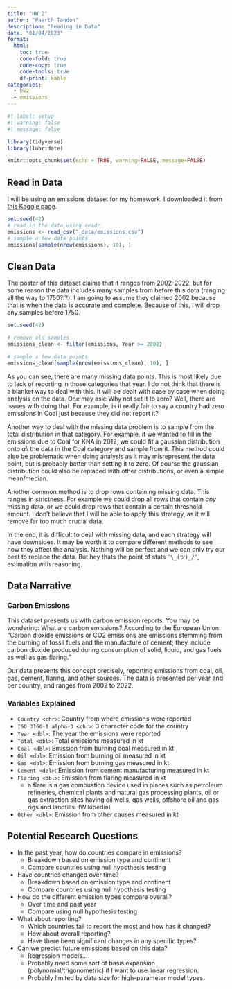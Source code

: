 ```yaml
---
title: "HW 2"
author: "Paarth Tandon"
description: "Reading in Data"
date: "01/04/2023"
format:
  html:
    toc: true
    code-fold: true
    code-copy: true
    code-tools: true
    df-print: kable
categories:
  - hw2
  - emissions
---
```


```r
#| label: setup
#| warning: false
#| message: false

library(tidyverse)
library(lubridate)

knitr::opts_chunk$set(echo = TRUE, warning=FALSE, message=FALSE)
```

## Read in Data

I will be using an emissions dataset for my homework. I downloaded it from [this Kaggle page](https://www.kaggle.com/datasets/thedevastator/global-fossil-co2-emissions-by-country-2002-2022).

```r
set.seed(42)
# read in the data using readr
emissions <- read_csv("_data/emissions.csv")
# sample a few data points
emissions[sample(nrow(emissions), 10), ]
```

## Clean Data

The poster of this dataset claims that it ranges from 2002-2022, but for some reason the data includes many samples from before this data (ranging all the way to 1750?!?). I am going to assume they claimed 2002 because that is when the data is accurate and complete. Because of this, I will drop any samples before 1750.

```r
set.seed(42)

# remove old samples
emissions_clean <- filter(emissions, Year >= 2002)

# sample a few data points
emissions_clean[sample(nrow(emissions_clean), 10), ]
```

As you can see, there are many missing data points. This is most likely due to lack of reporting in those categories that year. I do not think that there is a blanket way to deal with this. It will be dealt with case by case when doing analysis on the data. One may ask: Why not set it to zero? Well, there are issues with doing that. For example, is it really fair to say a country had zero emissions in Coal just because they did not report it?

Another way to deal with the missing data problem is to sample from the total distribution in that category. For example, if we wanted to fill in the emissions due to Coal for KNA in 2012, we could fit a gaussian distribution onto *all* the data in the Coal category and sample from it. This method could also be problematic when doing analysis as it may misrepresent the data point, but is probably better than setting it to zero. Of course the gaussian distribution could also be replaced with other distributions, or even a simple mean/median.

Another common method is to drop rows containing missing data. This ranges in strictness. For example we could drop all rows that contain *any* missing data, or we could drop rows that contain a certain threshold amount. I don't believe that I will be able to apply this strategy, as it will remove far too much crucial data.

In the end, it is difficult to deal with missing data, and each strategy will have downsides. It may be worth it to compare different methods to see how they affect the analysis. Nothing will be perfect and we can only try our best to replace the data. But hey thats the point of stats `¯\_(ツ)_/¯`, estimation with reasoning.

## Data Narrative

### Carbon Emissions

This dataset presents us with carbon emission reports. You may be wondering: What are carbon emissions? According to the European Union: "Carbon dioxide emissions or CO2 emissions are emissions stemming from the burning of fossil fuels and the manufacture of cement; they include carbon dioxide produced during consumption of solid, liquid, and gas fuels as well as gas flaring."

Our data presents this concept precisely, reporting emissions from coal, oil, gas, cement, flaring, and other sources. The data is presented per year and per country, and ranges from 2002 to 2022. 

### Variables Explained

* `Country <chr>`: Country from where emissions were reported
* `ISO 3166-1 alpha-3 <chr>`: 3 character code for the country
* `Year <dbl>`: The year the emissions were reported
* `Total <dbl>`: Total emissions measured in kt
* `Coal <dbl>`: Emission from burning coal measured in kt
* `Oil <dbl>`: Emission from burning oil measured in kt
* `Gas <dbl>`: Emission from burning gas measured in kt
* `Cement <dbl>`: Emission from cement manufacturing measured in kt
* `Flaring <dbl>`: Emission from flaring measured in kt
    * a flare is a gas combustion device used in places such as petroleum refineries, chemical plants and natural gas processing plants, oil or gas extraction sites having oil wells, gas wells, offshore oil and gas rigs and landfills. (Wikipedia)
* `Other <dbl>`: Emission from other causes measured in kt

## Potential Research Questions

* In the past year, how do countries compare in emissions?
    * Breakdown based on emission type and continent
    * Compare countries using null hypothesis testing
* Have countries changed over time?
    * Breakdown based on emission type and continent
    * Compare countries using null hypothesis testing
* How do the different emission types compare overall?
    * Over time and past year
    * Compare using null hypothesis testing
* What about reporting?
    * Which countries fail to report the most and how has it changed?
    * How about overall reporting?
    * Have there been significant changes in any specific types?
* Can we predict future emissions based on this data?
    * Regression models...
    * Probably need some sort of basis expansion (polynomial/trigonometric) if I want to use linear regression.
    * Probably limited by data size for high-parameter model types.

